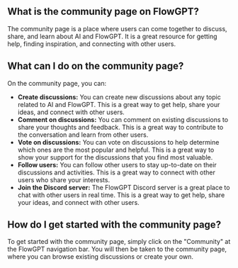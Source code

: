 ## What is the community page on FlowGPT?

The community page is a place where users can come together to discuss, share, and learn about AI and FlowGPT. It is a great resource for getting help, finding inspiration, and connecting with other users.

## What can I do on the community page?

On the community page, you can:

* **Create discussions:** You can create new discussions about any topic related to AI and FlowGPT. This is a great way to get help, share your ideas, and connect with other users.
* **Comment on discussions:** You can comment on existing discussions to share your thoughts and feedback. This is a great way to contribute to the conversation and learn from other users.
* **Vote on discussions:** You can vote on discussions to help determine which ones are the most popular and helpful. This is a great way to show your support for the discussions that you find most valuable.
* **Follow users:** You can follow other users to stay up-to-date on their discussions and activities. This is a great way to connect with other users who share your interests.
* **Join the Discord server:** The FlowGPT Discord server is a great place to chat with other users in real time. This is a great way to get help, share your ideas, and connect with other users.

## How do I get started with the community page?

To get started with the community page, simply click on the "Community" at the FlowGPT navigation bar. You will then be taken to the community page, where you can browse existing discussions or create your own.
